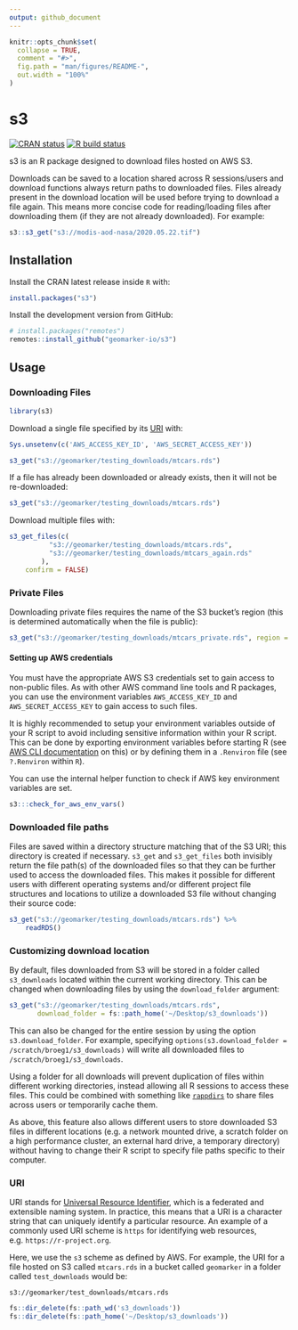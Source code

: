 ```yaml
---
output: github_document
---
```


<!-- README.md is generated from README.Rmd. Please edit that file -->

```r
knitr::opts_chunk$set(
  collapse = TRUE,
  comment = "#>",
  fig.path = "man/figures/README-",
  out.width = "100%"
)
```

# s3 

<!-- badges: start -->
[![CRAN status](https://www.r-pkg.org/badges/version/s3)](https://CRAN.R-project.org/package=s3)
[![R build status](https://github.com/geomarker-io/s3/workflows/R-CMD-check/badge.svg)](https://github.com/geomarker-io/s3/actions)
<!-- badges: end -->

s3 is an R package designed to download files hosted on AWS S3.

Downloads can be saved to a location shared across R sessions/users and download functions always return paths to downloaded files. Files already present in the download location will be used before trying to download a file again. This means more concise code for reading/loading files after downloading them (if they are not already downloaded). For example:

```r
s3::s3_get("s3://modis-aod-nasa/2020.05.22.tif")
```

## Installation

Install the CRAN latest release inside `R` with:

```r
install.packages("s3")
```

Install the development version from GitHub:

```r
# install.packages("remotes")
remotes::install_github("geomarker-io/s3")
```

## Usage

### Downloading Files

```r
library(s3)
```

Download a single file specified by its [URI](#URI) with:

```r
Sys.unsetenv(c('AWS_ACCESS_KEY_ID', 'AWS_SECRET_ACCESS_KEY'))
```

```r
s3_get("s3://geomarker/testing_downloads/mtcars.rds")
```

If a file has already been downloaded or already exists, then it will not be re-downloaded:

```r
s3_get("s3://geomarker/testing_downloads/mtcars.rds")
```

Download multiple files with:

```r
s3_get_files(c(
          "s3://geomarker/testing_downloads/mtcars.rds",
          "s3://geomarker/testing_downloads/mtcars_again.rds"
        ),
	confirm = FALSE)
```

### Private Files

Downloading private files requires the name of the S3 bucket's region (this is determined automatically when the file is public):

```r
s3_get("s3://geomarker/testing_downloads/mtcars_private.rds", region = "us-east-2")
```

#### Setting up AWS credentials

You must have the appropriate AWS S3 credentials set to gain access to non-public files. As with other AWS command line tools and R packages, you can use the environment variables `AWS_ACCESS_KEY_ID` and `AWS_SECRET_ACCESS_KEY` to gain access to such files. 

It is highly recommended to setup your environment variables outside of your R script to avoid including sensitive information within your R script. This can be done by exporting environment variables before starting R (see [AWS CLI documentation](https://docs.aws.amazon.com/cli/latest/userguide/cli-configure-envvars.html) on this) or by defining them in a `.Renviron` file (see `?.Renviron` within `R`).

You can use the internal helper function to check if AWS key environment variables are set.

```r
s3:::check_for_aws_env_vars()
```

### Downloaded file paths

Files are saved within a directory structure matching that of the S3 URI; this directory is created if necessary. `s3_get` and `s3_get_files` both invisibly return the file path(s) of the downloaded files so that they can be further used to access the downloaded files. This makes it possible for different users with different operating systems and/or different project file structures and locations to utilize a downloaded S3 file without changing their source code:

```r
s3_get("s3://geomarker/testing_downloads/mtcars.rds") %>%
    readRDS()
```

### Customizing download location

By default, files downloaded from S3 will be stored in a folder called `s3_downloads` located within the current working directory. This can be changed when downloading files by using the `download_folder` argument:

```r
s3_get("s3://geomarker/testing_downloads/mtcars.rds",
       download_folder = fs::path_home('~/Desktop/s3_downloads'))
```

This can also be changed for the entire session by using the option `s3.download_folder`. For example, specifying `options(s3.download_folder = /scratch/broeg1/s3_downloads)` will write all downloaded files to `/scratch/broeg1/s3_downloads`.

Using a folder for all downloads will prevent duplication of files within different working directories, instead allowing all R sessions to access these files. This could be combined with something like [`rappdirs`](https://github.com/r-lib/rappdirs) to share files across users or temporarily cache them.

As above, this feature also allows different users to store downloaded S3 files in different locations (e.g. a network mounted drive, a scratch folder on a high performance cluster, an external hard drive, a temporary directory) without having to change their R script to specify file paths specific to their computer.

### URI

URI stands for [Universal Resource Identifier](https://en.wikipedia.org/wiki/Uniform_Resource_Identifier), which is a federated and extensible naming system. In practice, this means that a URI is a character string that can uniquely identify a particular resource. An example of a commonly used URI scheme is `https` for identifying web resources, e.g. `https://r-project.org`.

Here, we use the `s3` scheme as defined by AWS. For example, the URI for a file hosted on S3 called `mtcars.rds` in a bucket called `geomarker` in a folder called `test_downloads` would be:

 `s3://geomarker/test_downloads/mtcars.rds`

```r
fs::dir_delete(fs::path_wd('s3_downloads'))
fs::dir_delete(fs::path_home('~/Desktop/s3_downloads'))
```

